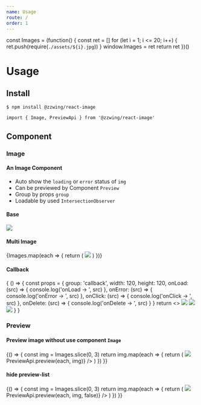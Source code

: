 ```yaml
---
name: Usage
route: /
order: 1
---
```


const Images = (function() {
  const ret = []
  for (let i = 1; i <= 20; i++) {
    ret.push(require(`./assets/${i}.jpg`))
  }
  window.Images = ret
  return ret
})()

# Usage

## Install

`$ npm install @zzwing/react-image`

`import { Image, PreviewApi } from '@zzwing/react-image'`

## Component

### Image

#### An Image Component

- Auto show the `loading` or `error` status of `img`
- Can be previewed by Component `Preview`
- Group by props `group`
- Loadable by used `IntersectionObserver`

#### Base
<Playground>
  <Image src={src1} width={120} height={120} />
</Playground>

#### Multi Image
<Playground>
  <div style={{ display: 'flex', flexWrap: 'wrap' }}>
    {Images.map(each => {
      return (
        <Image
          group='multi'
          key={each}
          src={each}
          width={120}
          height={120}
          style={{ margin: '5px' }}
        />
      )
    })}
  </div>
</Playground>

#### Callback

<Playground>
  {
    () => {
      const props = {
        group: 'callback',
        width: 120,
        height: 120,
        onLoad: (src) => {
          console.log('onLoad -> ', src)
        },
        onError: (src) => {
          console.log('onError -> ', src)
        },
        onClick: (src) => {
          console.log('onClick -> ', src)
        },
        onDelete: (src) => {
          console.log('onDelete -> ', src)
        }
      }
      return <>
        <Image key={1} src={Images[0]} {...props}/>
        <Image key={2} src={Images[1]} {...props}/>
        <Image key={4} src='123.jpg' {...props}/>
      </>
    }
  }

</Playground>

### Preview

#### Preview image without use component `Image`

<Playground>
  {() => {
    const img = Images.slice(0, 3)
    return img.map(each => {
      return (
        <img
          src={each}
          key={each}
          style={{ width: '200px', height: '200px', objectFit: 'cover' }}
          onClick={() => PreviewApi.preview(each, img)}
        />
      )
    })
  }}
</Playground>

#### hide preview-list

<Playground>
  {() => {
    const img = Images.slice(0, 3)
    return img.map(each => {
      return (
        <img
          src={each}
          key={each}
          style={{ width: '200px', height: '200px', objectFit: 'cover' }}
          onClick={() => PreviewApi.preview(each, img, false)}
        />
      )
    })
  }}
</Playground>
